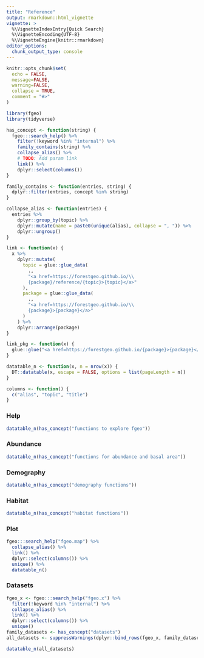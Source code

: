 ```yaml
---
title: "Reference"
output: rmarkdown::html_vignette
vignette: >
  %\VignetteIndexEntry{Quick Search}
  %\VignetteEncoding{UTF-8}
  %\VignetteEngine{knitr::rmarkdown}
editor_options: 
  chunk_output_type: console
---
```


```r
knitr::opts_chunk$set(
  echo = FALSE,
  message=FALSE, 
  warning=FALSE,
  collapse = TRUE,
  comment = "#>"
)

library(fgeo)
library(tidyverse)
```

```r
has_concept <- function(string) {
  fgeo:::search_help() %>% 
    filter(!keyword %in% "internal") %>% 
    family_contains(string) %>% 
    collapse_alias() %>% 
    # TODO: Add param link
    link() %>% 
    dplyr::select(columns())
}

family_contains <- function(entries, string) {
  dplyr::filter(entries, concept %in% string)
}

collapse_alias <- function(entries) {
  entries %>% 
    dplyr::group_by(topic) %>% 
    dplyr::mutate(name = paste0(unique(alias), collapse = ", ")) %>% 
    dplyr::ungroup()
}

link <- function(x) {
  x %>% 
    dplyr::mutate(
      topic = glue::glue_data(
        ., 
        "<a href=https://forestgeo.github.io/\\
        {package}/reference/{topic}>{topic}</a>"
      ),
      package = glue::glue_data(
        ., 
        "<a href=https://forestgeo.github.io/\\
        {package}>{package}</a>"
      )
    ) %>% 
    dplyr::arrange(package)
}

link_pkg <- function(x) {
  glue::glue("<a href=https://forestgeo.github.io/{package}>{package}</a>")
}

datatable_n <- function(x, n = nrow(x)) {
  DT::datatable(x, escape = FALSE, options = list(pageLength = n))
}

columns <- function() {
  c("alias", "topic", "title")
}
```

### Help

```r
datatable_n(has_concept("functions to explore fgeo"))
```

### Abundance

```r
datatable_n(has_concept("functions for abundance and basal area"))
```

### Demography

```r
datatable_n(has_concept("demography functions"))
```

### Habitat

```r
datatable_n(has_concept("habitat functions"))
```

### Plot

```r
fgeo:::search_help("fgeo.map") %>% 
  collapse_alias() %>% 
  link() %>% 
  dplyr::select(columns()) %>% 
  unique() %>% 
  datatable_n()
```

### Datasets

```r
fgeo_x <- fgeo:::search_help("fgeo.x") %>% 
  filter(!keyword %in% "internal") %>% 
  collapse_alias() %>% 
  link() %>% 
  dplyr::select(columns()) %>% 
  unique()
family_datasets <- has_concept("datasets")
all_datasets <- suppressWarnings(dplyr::bind_rows(fgeo_x, family_datasets))

datatable_n(all_datasets)
```
